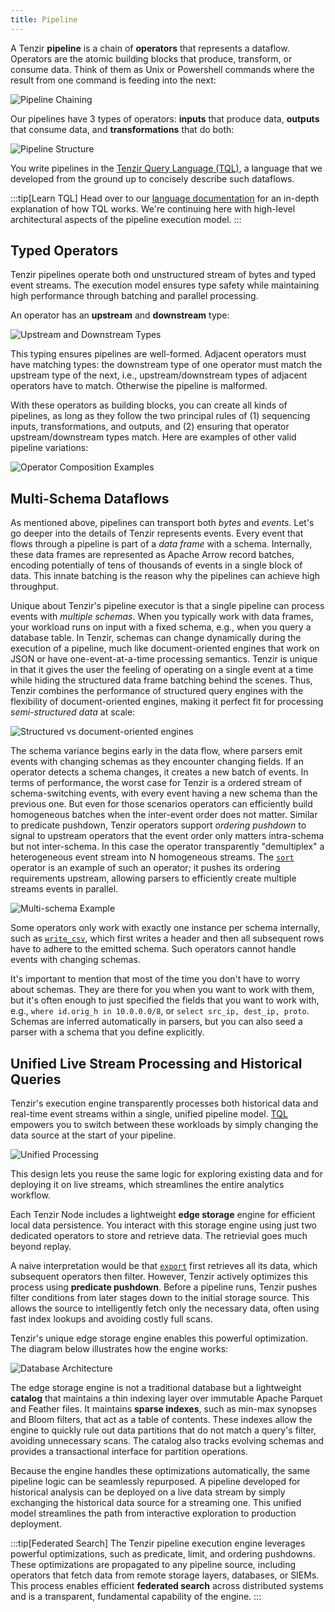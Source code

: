 ```yaml
---
title: Pipeline
---
```


A Tenzir **pipeline** is a chain of **operators** that represents a dataflow.
Operators are the atomic building blocks that produce, transform, or consume
data. Think of them as Unix or Powershell commands where the result from one
command is feeding into the next:

![Pipeline Chaining](./operator-chaining.svg)

Our pipelines have 3 types of operators: **inputs** that produce data,
**outputs** that consume data, and **transformations** that do both:

![Pipeline Structure](./operator-types.svg)

You write pipelines in the [Tenzir Query Language
(TQL)](/explanations/language), a language that we developed from the ground up
to concisely describe such dataflows.

:::tip[Learn TQL]
Head over to our [language documentation](/explanations/language) for an
in-depth explanation of how TQL works. We're continuing here with high-level
architectural aspects of the pipeline execution model.
:::

## Typed Operators

Tenzir pipelines operate both ond unstructured stream of bytes and typed event
streams. The execution model ensures type safety while maintaining high
performance through batching and parallel processing.

An operator has an **upstream** and **downstream** type:

![Upstream and Downstream Types](./operator-table.svg)

This typing ensures pipelines are well-formed. Adjacent operators must have
matching types: the downstream type of one operator must match the upstream type
of the next, i.e., upstream/downstream types of adjacent operators have to
match. Otherwise the pipeline is malformed.

With these operators as building blocks, you can create all kinds of pipelines,
as long as they follow the two principal rules of (1) sequencing inputs,
transformations, and outputs, and (2) ensuring that operator upstream/downstream
types match. Here are examples of other valid pipeline variations:

![Operator Composition Examples](./operator-composition-variations.svg)

## Multi-Schema Dataflows

As mentioned above, pipelines can transport both _bytes_ and _events_. Let's go
deeper into the details of Tenzir represents events. Every event that flows
through a pipeline is part of a _data frame_ with a schema. Internally, these
data frames are represented as Apache Arrow record batches, encoding potentially
of tens of thousands of events in a single block of data. This innate batching
is the reason why the pipelines can achieve high throughput.

Unique about Tenzir's pipeline executor is that a single pipeline can process
events with _multiple schemas_. When you typically work with data frames, your
workload runs on input with a fixed schema, e.g., when you query a database
table. In Tenzir, schemas can change dynamically during the execution of a
pipeline, much like document-oriented engines that work on JSON or have
one-event-at-a-time processing semantics. Tenzir is unique in that it gives the
user the feeling of operating on a single event at a time while hiding the
structured data frame batching behind the scenes. Thus, Tenzir combines the
performance of structured query engines with the flexibility of
document-oriented engines, making it perfect fit for processing _semi-structured
data_ at scale:

![Structured vs document-oriented engines](./document-vs-structured.svg)

The schema variance begins early in the data flow, where parsers emit events
with changing schemas as they encounter changing fields. If an operator detects
a schema changes, it creates a new batch of events. In terms of performance, the
worst case for Tenzir is a ordered stream of schema-switching events, with every
event having a new schema than the previous one. But even for those scenarios
operators can efficiently build homogeneous batches when the inter-event order
does not matter. Similar to predicate pushdown, Tenzir operators support
_ordering pushdown_ to signal to upstream operators that the event order only
matters intra-schema but not inter-schema. In this case the operator
transparently "demultiplex" a heterogeneous event stream into N homogeneous
streams. The [`sort`](/reference/operators/sort) operator is an example of such
an operator; it pushes its ordering requirements upstream, allowing parsers to
efficiently create multiple streams events in parallel.

![Multi-schema Example](./multi-schema-example.svg)

Some operators only work with exactly one instance per schema internally, such
as [`write_csv`](/reference/operators/write_csv), which first writes a
header and then all subsequent rows have to adhere to the emitted schema. Such
operators cannot handle events with changing schemas.

It's important to mention that most of the time you don't have to worry about
schemas. They are there for you when you want to work with them, but it's often
enough to just specified the fields that you want to work with, e.g., `where
id.orig_h in 10.0.0.0/8`, or `select src_ip, dest_ip, proto`. Schemas are
inferred automatically in parsers, but you can also seed a parser with a schema
that you define explicitly.

## Unified Live Stream Processing and Historical Queries

Tenzir's execution engine transparently processes both historical data and
real-time event streams within a single, unified pipeline model.
[TQL](/explanations/language) empowers you to switch between these workloads by
simply changing the data source at the start of your pipeline.

![Unified Processing](./unified-processing.svg)

This design lets you reuse the same logic for exploring existing data and for
deploying it on live streams, which streamlines the entire analytics workflow.

Each Tenzir Node includes a lightweight **edge storage** engine for efficient
local data persistence. You interact with this storage engine using just two
dedicated operators to store and retrieve data. The retrievial goes much beyond replay.

A naive interpretation would be that [`export`](/reference/operators/export)
first retrieves all its data, which subsequent operators then filter. However,
Tenzir actively optimizes this process using **predicate pushdown**. Before a
pipeline runs, Tenzir pushes filter conditions from later stages down to the
initial storage source. This allows the source to intelligently fetch only the
necessary data, often using fast index lookups and avoiding costly full scans.

Tenzir's unique edge storage engine enables this powerful optimization. The
diagram below illustrates how the engine works:

![Database Architecture](./storage-engine-architecture.svg)

The edge storage engine is not a traditional database but a lightweight
**catalog** that maintains a thin indexing layer over immutable Apache Parquet
and Feather files. It maintains **sparse indexes**, such as min-max synopses and
Bloom filters, that act as a table of contents. These indexes allow the engine
to quickly rule out data partitions that do not match a query's filter, avoiding
unnecessary scans. The catalog also tracks evolving schemas and provides a
transactional interface for partition operations.

Because the engine handles these optimizations automatically, the same pipeline
logic can be seamlessly repurposed. A pipeline developed for historical analysis
can be deployed on a live data stream by simply exchanging the historical data
source for a streaming one. This unified model streamlines the path from
interactive exploration to production deployment.

:::tip[Federated Search]
The Tenzir pipeline execution engine leverages powerful optimizations, such as
predicate, limit, and ordering pushdowns. These optimizations are propagated to
any pipeline source, including operators that fetch data from remote storage
layers, databases, or SIEMs. This process enables efficient **federated search**
across distributed systems and is a transparent, fundamental capability of the
engine.
:::
